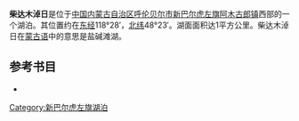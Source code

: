 '''柴达木淖日'''是位于[[中国|中国]][[内蒙古自治区|内蒙古自治区]][[呼伦贝尔市|呼伦贝尔市]][[新巴尔虎左旗|新巴尔虎左旗]][[阿木古郎镇|阿木古郎镇]]西部的一个湖泊。其位置约在[[东经|东经]]118°28′，[[北纬|北纬]]48°23′。湖面面积达1平方公里。柴达木淖日在[[蒙古语|蒙古语]]中的意思是盐碱滩湖。
== 参考书目 ==
*{{cite book|author=牧寒 |title=《内蒙古湖泊》 |year=2003 |publisher=内蒙古人民出版社 |isbn=9787204039883  }}
{{模板:呼伦贝尔市湖泊}}
{{内蒙古小作品}}

[[Category:新巴尔虎左旗湖泊|Category:新巴尔虎左旗湖泊]]